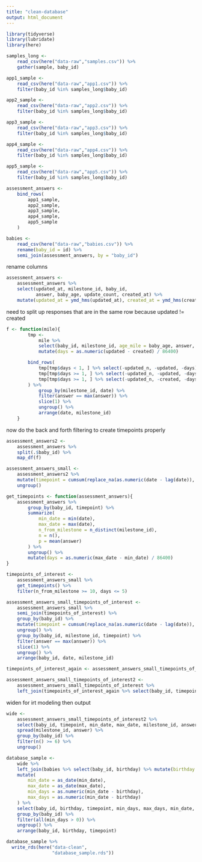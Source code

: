 ```yaml
---
title: "clean-database"
output: html_document
---
```


```r
library(tidyverse)
library(lubridate)
library(here)
```

```r
samples_long <- 
    read_csv(here("data-raw","samples.csv")) %>% 
    gather(sample, baby_id)

app1_sample <- 
    read_csv(here("data-raw","app1.csv")) %>% 
    filter(baby_id %in% samples_long$baby_id)

app2_sample <- 
    read_csv(here("data-raw","app2.csv")) %>% 
    filter(baby_id %in% samples_long$baby_id)

app3_sample <- 
    read_csv(here("data-raw","app3.csv")) %>% 
    filter(baby_id %in% samples_long$baby_id)

app4_sample <- 
    read_csv(here("data-raw","app4.csv")) %>% 
    filter(baby_id %in% samples_long$baby_id)

app5_sample <- 
    read_csv(here("data-raw","app5.csv")) %>% 
    filter(baby_id %in% samples_long$baby_id)

assessment_answers <- 
    bind_rows(
        app1_sample,
        app2_sample,
        app3_sample,
        app4_sample,
        app5_sample
    )

babies <- 
    read_csv(here("data-raw","babies.csv")) %>% 
    rename(baby_id = id) %>%
    semi_join(assessment_answers, by = "baby_id")
```

rename columns

```r
assessment_answers <-
    assessment_answers %>%
    select(updated_at, milestone_id, baby_id, 
           answer, baby_age, update_count, created_at) %>%
    mutate(updated_at = ymd_hms(updated_at), created_at = ymd_hms(created_at))
```

need to split up responses that are in the same row because updated != created

```r
f <- function(mile){
        tmp <-
            mile %>%
            select(baby_id, milestone_id, age_mile = baby_age, answer, updated_n = update_count, updated = updated_at, created = created_at) %>%
            mutate(days = as.numeric(updated - created) / 86400)

        bind_rows(
            tmp[tmp$days < 1, ] %>% select(-updated_n, -updated, -days) %>% rename(date = created),
            tmp[tmp$days >= 1, ] %>% select(-updated_n, -updated, -days) %>% rename(date = created),
            tmp[tmp$days >= 1, ] %>% select(-updated_n, -created, -days) %>% rename(date = updated)
        ) %>%
            group_by(milestone_id, date) %>%
            filter(answer == max(answer)) %>%
            slice(1) %>%
            ungroup() %>%
            arrange(date, milestone_id)
    }
```

now do the back and forth filtering to create timepoints properly

```r
assessment_answers2 <-
    assessment_answers %>%
    split(.$baby_id) %>%
    map_df(f)

assessment_answers_small <-
    assessment_answers2 %>%
    mutate(timepoint = cumsum(replace_na(as.numeric(date - lag(date)), 0) > 259200) + 1) %>%
    ungroup()

get_timepoints <- function(assessment_answers){
    assessment_answers %>%
        group_by(baby_id, timepoint) %>%
        summarize(
            min_date = min(date),
            max_date = max(date),
            n_from_milestone = n_distinct(milestone_id),
            n = n(),
            p = mean(answer)
        ) %>%
        ungroup() %>%
        mutate(days = as.numeric(max_date - min_date) / 86400)
}

timepoints_of_interest <- 
    assessment_answers_small %>% 
    get_timepoints() %>% 
    filter(n_from_milestone >= 10, days <= 5)

assessment_answers_small_timepoints_of_interest <-
    assessment_answers_small %>%
    semi_join(timepoints_of_interest) %>%
    group_by(baby_id) %>%
    mutate(timepoint = cumsum(replace_na(as.numeric(date - lag(date)), 0) > 259200) + 1) %>%
    ungroup() %>%
    group_by(baby_id, milestone_id, timepoint) %>%
    filter(answer == max(answer)) %>%
    slice(1) %>%
    ungroup() %>%
    arrange(baby_id, date, milestone_id)

timepoints_of_interest_again <- assessment_answers_small_timepoints_of_interest %>% get_timepoints()

assessment_answers_small_timepoints_of_interest2 <-
    assessment_answers_small_timepoints_of_interest %>%
    left_join(timepoints_of_interest_again %>% select(baby_id, timepoint, min_date, max_date))
```

widen for irt modeling then output 

```r
wide <-
    assessment_answers_small_timepoints_of_interest2 %>%
    select(baby_id, timepoint, min_date, max_date, milestone_id, answer) %>%
    spread(milestone_id, answer) %>%
    group_by(baby_id) %>%
    filter(n() >= 6) %>%
    ungroup()

database_sample <-
    wide %>%
    left_join(babies %>% select(baby_id, birthday) %>% mutate(birthday = ymd(birthday))) %>%
    mutate(
        min_date = as_date(min_date),
        max_date = as_date(max_date),
        min_days = as.numeric(min_date - birthday),
        max_days = as.numeric(min_date - birthday)
    ) %>%
    select(baby_id, birthday, timepoint, min_days, max_days, min_date, max_date, everything()) %>%
    group_by(baby_id) %>%
    filter(all(min_days > 0)) %>%
    ungroup() %>%
    arrange(baby_id, birthday, timepoint)

database_sample %>% 
  write_rds(here("data-clean",
                 "database_sample.rds"))

```


